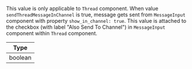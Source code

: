 This value is only applicable to `Thread` component. When value `sendThreadMessageInChannel` is true, message gets sent from `MessageInput` component with property `show_in_channel: true`.
This value is attached to the checkbox (with label "Also Send To Channel") in `MessageInput` component within `Thread` component.

| Type    |
| ------- |
| boolean |
